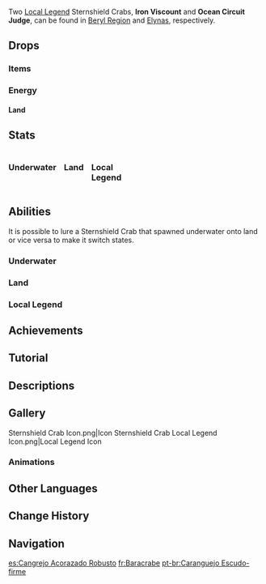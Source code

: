 {{Enemy Infobox
|title    = 
|dmgtype  = Physical
|dmgtype2 = Hydro
|dmgtype3 = Pyro
|image    = Enemy Sternshield Crab.png
|type     = Common Enemies
|family   = Mystical Beasts
|group    = Fontemer Aberrants
|weakpoint = no
}}
{{Enemy Intro}}

Two [[Local Legend]] Sternshield Crabs, '''Iron Viscount''' and '''Ocean Circuit Judge''', can be found in [[Beryl Region]] and [[Elynas]], respectively.

==Drops==
===Items===
{{Drops Table|type=Fontemer Aberrants (Mid-Tier)}}

===Energy===
====Land====
{{Energy Drops
|hp1   = 0
|o1    = 1
}}

==Stats==
<div style="display:flex; column-gap: 15px; flex-direction: row; flex-wrap: wrap;"><div style="width:min-content;">
===Underwater===
{{Enemy Stats
|hp_ratio     = 64.9378
|hp_type      = env
|atk_ratio    = 4.777070064
|atk_type     = 2
}}
</div><!--
--><div style="width:min-content;">
===Land===
{{Enemy Stats
|res2         = Shielded
|resglobal2   = 70%

|hp_ratio     = 2.6
|hp_type      = 2
|atk_ratio    = 4.777070064
|atk_type     = 2
}}
</div><!--
--><div style="width:min-content;">
===Local Legend===
{{Enemy Stats
|hp_ratio     = 1753.320556640625
|hp_type      = env
|atk_ratio    = 13.9331210191
|atk_type     = 2
|hide_notes   = 1
}}
</div></div>

==Abilities==
It is possible to lure a Sternshield Crab that spawned underwater onto land or vice versa to make it switch states.

===Underwater===
{{Enemy Attacks
|name_1      = Spin to Win
|desc_1      = Charges at the player while spinning, dealing '''100% ATK''' as {{Color|Physical DMG}}.
}}

===Land===
{{Enemy Attacks
|name_1      = Sternshield Protection
|desc_1      = The Sternshield Crab possesses a {{Pyro}} [[Shield/Enemy|shield]] that grants it 60% [[RES]] to all DMG and enhanced attacks. The shield can be destroyed using [[Elemental Reaction]]s.
{{Elemental Shield Data|Pyro|10.8}}

|name_2      = Melee
|desc_2      = Performs a shield bash and a spinning strike, dealing '''50% ATK''', '''50% ATK''' as {{Color|Physical DMG}}.

|name_3      = Volcanic Eruption
|desc_3      = Fires 3 consecutive fireballs from its shell, each dealing '''30% ATK''' as {{Color|Pyro DMG}}. This attack is only used while shielded.

|name_4      = Leaping Crush
|desc_4      = Leaps into the air and slams down at the player's location, dealing '''75% ATK''' as {{Color|Physical DMG}}. This attack is only used while shielded.
}}

===Local Legend===
{{Enemy Attacks
|name_1      = Spin to Win
|desc_1      = Charges at the player while spinning, dealing '''80% ATK''' as {{Color|Physical DMG}}.
|file_1      = Sternshield Crab Spin to Win 2

|name_2      = Fish Torpedo
|desc_2      = Fires an Angler fish that homes towards the player, dealing '''10% ATK''' to shielded characters or '''70% ATK''' to non-shielded characters as {{Color|Hydro DMG}} on hit.

|name_3      = Shield
|desc_3      = Periodically gains a shield that nullifies all incoming DMG, then launches a Fish Torpedo. If the player uses the hold version of the Xenochromatic Armored Crab's ability to counterattack the crab while it is shielded, the shield will be reduced by 1/3 and the Sternshield Crab will launch its own counterattack in the form of a projectile, dealing '''10% ATK''' to shielded characters or '''70% ATK''' to non-shielded characters as {{Color|Hydro DMG}} on hit. After the player lands 3 successive counterattacks on the Sternshield Crab and depletes its shield, it will be instantly defeated. However, if the player fails to launch successive counterattacks, the Sternshield Crab will remove its shield.

|name_4      = HP Loss
|desc_4      = While not shielded, every time the it is hit by the counterattack of the hold version of the Xenochromatic Armored Crab's ability, it will lose '''20%''' of its Max [[HP]].
}}

==Achievements==
{{Achievement Topic Table|topic=Sternshield Crab}}

==Tutorial==
{{Tutorial|Sternshield Crab}}

==Descriptions==
{{Description|A crab that makes its home in borrowed shells.<br>Armored Crabs are constantly searching for shells that fit their bodies as they grow. A storybook that told the tale of the trials of an Armored Crab searching for a suitable shell was extremely popular in Fontaine for a time. Though the story is filled with childlike wonder, the reaction after proved that, like many fairytales, it touched adults even more deeply.|[[Archive]]}}

==Gallery==
<gallery>
Sternshield Crab Icon.png|Icon
Sternshield Crab Local Legend Icon.png|Local Legend Icon
</gallery>

===Animations===
{{Preview
|file1    = Sternshield Crab Idle Digging
|caption1 = Digging
}}

==Other Languages==
{{Other Languages
|en      = Sternshield Crab
|zhs     = 坚盾重甲蟹
|zhs_rm  = Jiāndùn Zhòngjiá Xiè
|zht     = 堅盾重甲蟹
|zht_rm  = Jiāndùn Zhòngjiá Xiè
|zh_tl   = Strong Shield Heavy-Armor Crab
|ja      = 堅盾重甲ヤドカニ
|ja_rm   = Kenjun Juukou Yadokani
|ja_tl   = Strong Shield Heavy-Armor Hermit Crab
|ko      = 방패 중갑 게
|ko_rm   = 
|ko_tl   = 
|es      = Cangrejo Acorazado Robusto
|es_tl   = Robust Ironclad Crab
|fr      = Baracrabe
|fr_tl   = Burly Crab
|fr_note = Portmanteau of {{Fr|baraque|house, barrack}} or {{Fr|baraqué|beefy, burly}}, and {{Fr|crabe|crab.}}
|ru      = Бронекраб-щитовик
|ru_tl   = Armored Crab-Shielder
|th      = Sternshield Crab
|vi      = Cua Khiên Cứng
|vi_tl   = 
|de      = Starkschild-Panzerkrabbe
|de_tl   = Strongshield Armorcrab
|id      = Sternshield Crab
|pt      = Caranguejo Escudo-firme
|pt_tl   = 
|tr      = Sert Kabuklu Yengeç
|tr_tl   = Hard-Shelled Crab
|it      = Granchio Scudosolido
|it_tl   = 
}}

==Change History==
{{Change History|4.0}}

==Navigation==
{{Enemy Navbox|Common}}
{{Enemy Navbox|Special}}

[[es:Cangrejo Acorazado Robusto]]
[[fr:Baracrabe]]
[[pt-br:Caranguejo Escudo-firme]]